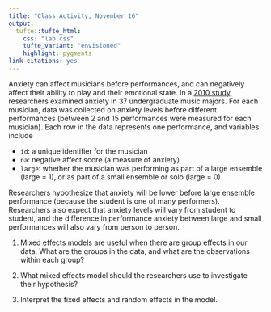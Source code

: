 ```yaml
---
title: "Class Activity, November 16"
output: 
  tufte::tufte_html:
    css: "lab.css"
    tufte_variant: "envisioned"
    highlight: pygments
link-citations: yes
---
```


Anxiety can affect musicians before performances, and can negatively affect their ability to play and their emotional state. In a [2010 study](https://journals.sagepub.com/doi/10.1177/1948550610370492), researchers examined anxiety in 37 undergraduate music majors. For each musician, data was collected on anxiety levels before different performances (between 2 and 15 performances were measured for each musician). Each row in the data represents one performance, and variables include

* `id`: a unique identifier for the musician
* `na`: negative affect score (a measure of anxiety)
* `large`: whether the musician was performing as part of a large ensemble (large = 1), or as part of a small ensemble or solo (large = 0)

Researchers hypothesize that anxiety will be lower before large ensemble performance (because the student is one of many performers). Researchers also expect that anxiety levels will vary from student to student, and the difference in performance anxiety between large and small performances will also vary from person to person.

1. Mixed effects models are useful when there are group effects in our data. What are the groups in the data, and what are the observations within each group?

2. What mixed effects model should the researchers use to investigate their hypothesis?

3. Interpret the fixed effects and random effects in the model.
